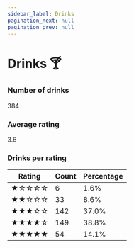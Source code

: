 ```yaml
---
sidebar_label: Drinks
pagination_next: null
pagination_prev: null
---
```


# Drinks 🍸
<!-- A collection of cocktails by a hobby mixologist -->

<!-- import DocCardList from '@theme/DocCardList';

<DocCardList className="DocCardList" /> -->

<!-- $DRINKS_STATS -->

### Number of drinks
384

### Average rating
3.6

### Drinks per rating
| Rating | Count | Percentage |
| ------ | ----- | ---------- |
| ★☆☆☆☆  | 6     | 1.6%       |
| ★★☆☆☆  | 33    | 8.6%       |
| ★★★☆☆  | 142   | 37.0%      |
| ★★★★☆  | 149   | 38.8%      |
| ★★★★★  | 54    | 14.1%      |
